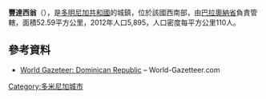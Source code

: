 {{Coord|18|17|10|N|71|11|2|W|display=title}}

'''豐達西翁'''（{{lang-es|Fundación}}），是[[多明尼加共和國|多明尼加共和國]]的城鎮，位於該國西南部，由[[巴拉奧納省|巴拉奧納省]]負責管轄，面積52.59平方公里，2012年人口5,895，人口密度每平方公里110人。

==參考資料==
*[http://world-gazetteer.com/wg.php?x=&men=gcis&lng=en&des=wg&geo=-65&srt=npan&col=abcdefghinoq&msz=1500&pt=c&va=x World Gazeteer: Dominican Republic]{{Webarchive|url=https://archive.is/20121204181725/http://world-gazetteer.com/wg.php?x=&men=gcis&lng=en&des=wg&geo=-65&srt=npan&col=abcdefghinoq&msz=1500&pt=c&va=x |date=2012-12-04 }} – World-Gazetteer.com

{{DominicanRepublic-geo-stub}}
[[Category:多米尼加城市|Category:多米尼加城市]]